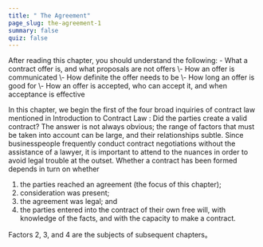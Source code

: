 ```yaml
---
title: " The Agreement"
page_slug: the-agreement-1
summary: false
quiz: false
---
```

<div className="content-chunk" data-subsection-id = "The-Agreement-294t">
<Info title="Learning Objectives">After reading this chapter, you should understand the following: - What a contract offer is, and what proposals are not offers  
\- How an offer is communicated  
\- How definite the offer needs to be  
\- How long an offer is good for  
\- How an offer is accepted, who can accept it, and when acceptance is effective</Info>

In this chapter, we begin the first of the four broad inquiries of contract law mentioned in Introduction to Contract Law : Did the parties create a valid contract? The answer is not always obvious; the range of factors that must be taken into account can be large, and their relationships subtle. Since businesspeople frequently conduct contract negotiations without the assistance of a lawyer, it is important to attend to the nuances in order to avoid legal trouble at the outset. Whether a contract has been formed depends in turn on whether

1.  the parties reached an agreement (the focus of this chapter);
2.  consideration was present;
3.  the agreement was legal; and
4.  the parties entered into the contract of their own free will, with knowledge of the facts, and with the capacity to make a contract.

Factors 2, 3, and 4 are the subjects of subsequent chapters。
</div>
